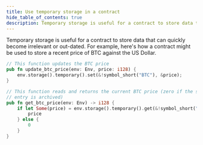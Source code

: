 ```yaml
---
title: Use temporary storage in a contract
hide_table_of_contents: true
description: Temporary storage is useful for a contract to store data that can quickly become irrelevant or out-dated.
---
```


Temporary storage is useful for a contract to store data that can quickly become irrelevant or out-dated. For example, here's how a contract might be used to store a recent price of BTC against the US Dollar.

```rust
// This function updates the BTC price
pub fn update_btc_price(env: Env, price: i128) {
    env.storage().temporary().set(&!symbol_short("BTC"), &price);
}

// This function reads and returns the current BTC price (zero if the storage
// entry is archived)
pub fn get_btc_price(env: Env) -> i128 {
    if let Some(price) = env.storage().temporary().get(&!symbol_short("BTC")) {
        price
    } else {
        0
    }
}
```

